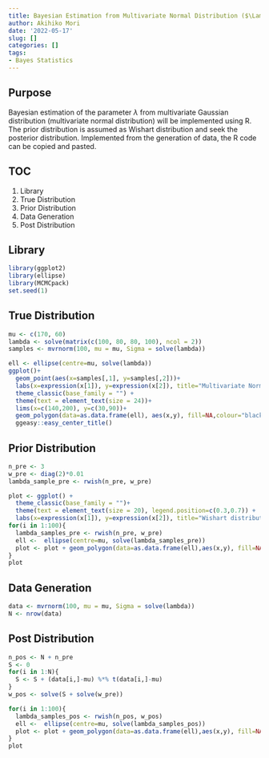 ```yaml
---
title: Bayesian Estimation from Multivariate Normal Distribution ($\Lambda$)
author: Akihiko Mori
date: '2022-05-17'
slug: []
categories: []
tags: 
- Bayes Statistics
---
```


## Purpose
Bayesian estimation of the parameter $\lambda$ from multivariate Gaussian distribution (multivariate normal distribution) will be implemented using R. 
The prior distribution is assumed as Wishart distribution  and 
seek the posterior distribution. 
Implemented from the generation of data, the R code can be copied and pasted.

## TOC
1. Library
2. True Distribution
3. Prior Distribution
4. Data Generation
5. Post Distribution

## Library
```r
library(ggplot2)
library(ellipse)
library(MCMCpack)
set.seed(1)
```

## True Distribution
```r
mu <- c(170, 60)
lambda <- solve(matrix(c(100, 80, 80, 100), ncol = 2))
samples <- mvrnorm(100, mu = mu, Sigma = solve(lambda))

ell <- ellipse(centre=mu, solve(lambda))
ggplot()+
  geom_point(aes(x=samples[,1], y=samples[,2]))+
  labs(x=expression(x[1]), y=expression(x[2]), title="Multivariate Normal Distribution")+
  theme_classic(base_family = "") +
  theme(text = element_text(size = 24))+
  lims(x=c(140,200), y=c(30,90))+
  geom_polygon(data=as.data.frame(ell), aes(x,y), fill=NA,colour="black")+
  ggeasy::easy_center_title()
```


## Prior Distribution
```r
n_pre <- 3
w_pre <- diag(2)*0.01
lambda_sample_pre <- rwish(n_pre, w_pre)

plot <- ggplot() +
  theme_classic(base_family = "")+
  theme(text = element_text(size = 20), legend.position=c(0.3,0.7)) +
  labs(x=expression(x[1]), y=expression(x[2]), title="Wishart distribution") 
for(i in 1:100){
  lambda_samples_pre <- rwish(n_pre, w_pre)
  ell <-  ellipse(centre=mu, solve(lambda_samples_pre))
  plot <- plot + geom_polygon(data=as.data.frame(ell),aes(x,y), fill=NA,colour="black")
}
plot
```

## Data Generation
```r
data <- mvrnorm(100, mu = mu, Sigma = solve(lambda))
N <- nrow(data)
```

## Post Distribution
```r
n_pos <- N + n_pre
S <- 0
for(i in 1:N){
  S <- S + (data[i,]-mu) %*% t(data[i,]-mu)
}
w_pos <- solve(S + solve(w_pre))

for(i in 1:100){
  lambda_samples_pos <- rwish(n_pos, w_pos)
  ell <-  ellipse(centre=mu, solve(lambda_samples_pos))
  plot <- plot + geom_polygon(data=as.data.frame(ell),aes(x,y), fill=NA, colour="blue")
}
plot
```
